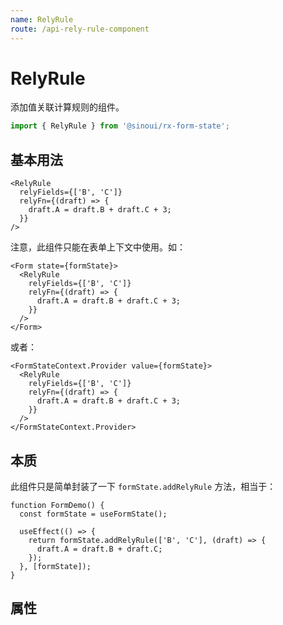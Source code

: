 ```yaml
---
name: RelyRule
route: /api-rely-rule-component
---
```



# RelyRule

添加值关联计算规则的组件。

```ts
import { RelyRule } from '@sinoui/rx-form-state';
```

## 基本用法

```tsx
<RelyRule
  relyFields={['B', 'C']}
  relyFn={(draft) => {
    draft.A = draft.B + draft.C + 3;
  }}
/>
```

注意，此组件只能在表单上下文中使用。如：

```tsx
<Form state={formState}>
  <RelyRule
    relyFields={['B', 'C']}
    relyFn={(draft) => {
      draft.A = draft.B + draft.C + 3;
    }}
  />
</Form>
```

或者：

```tsx
<FormStateContext.Provider value={formState}>
  <RelyRule
    relyFields={['B', 'C']}
    relyFn={(draft) => {
      draft.A = draft.B + draft.C + 3;
    }}
  />
</FormStateContext.Provider>
```

## 本质

此组件只是简单封装了一下 `formState.addRelyRule` 方法，相当于：

```tsx
function FormDemo() {
  const formState = useFormState();

  useEffect(() => {
    return formState.addRelyRule(['B', 'C'], (draft) => {
      draft.A = draft.B + draft.C;
    });
  }, [formState]);
}
```

## 属性

<Props of={RelyRule} />
